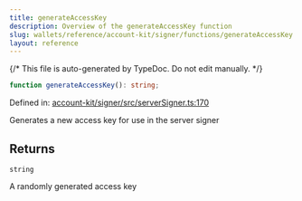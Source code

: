 ```yaml
---
title: generateAccessKey
description: Overview of the generateAccessKey function
slug: wallets/reference/account-kit/signer/functions/generateAccessKey
layout: reference
---
```


{/* This file is auto-generated by TypeDoc. Do not edit manually. */}

```ts
function generateAccessKey(): string;
```

Defined in: [account-kit/signer/src/serverSigner.ts:170](https://github.com/alchemyplatform/aa-sdk/blob/c1a84188d03473acac2fdb49fb7cd7fdba73169b/account-kit/signer/src/serverSigner.ts#L170)

Generates a new access key for use in the server signer

## Returns

`string`

A randomly generated access key

